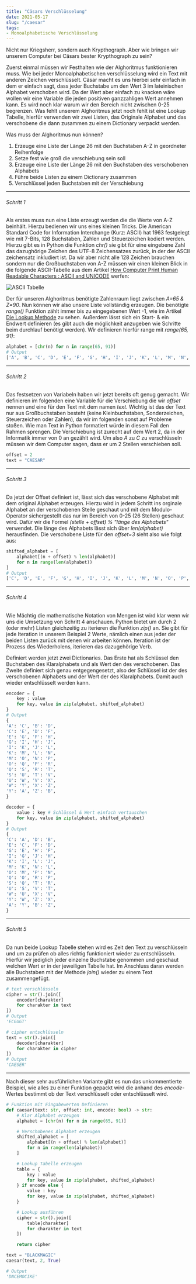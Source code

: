 ```yaml
---
title: "Cäsars Verschlüsselung"
date: 2021-05-17
slug: "/caesar"
tags:
- Monoalphabetische Verschlüsselung
---
```


Nicht nur Kriegsherr, sondern auch Krypthograph. Aber wie bringen wir unserem Computer bei Cäsars bester Krypthograph zu sein? 

Zuerst einmal müssen wir Festhalten wie der Alghoritmus funktionieren muss. Wie bei jeder Monoalphabetischen verschlüsselung wird ein Text mit anderen Zeichen verschlüsselt. Cäsar macht es uns hierbei sehr einfach in dem er einfach sagt, dass jeder Buchstabe um den Wert 3 im lateinischen Alphabet verschoben wird. Da der Wert aber einfach zu knacken wäre wollen wir eine Variable die jeden positiven ganzzahligen Wert annehmen kann. Es wird noch klar warum wir den Bereich nicht zwischen 0-25 begrenzen. Was fehlt unserem Alghoritmus jetzt noch fehlt ist eine Lookup Tabelle, hierfür verwenden wir zwei Listen, das Originale Alphabet und das verschobene die dann zusammen zu einem Dictionary verpackt werden.

Was muss der Alghoritmus nun können?
1. Erzeuge eine Liste der Länge 26 mit den Buchstaben A-Z in geordneter Reihenfolge
2. Setze fest wie groß die verschiebung sein soll
3. Erzeuge eine Liste der Länge 26 mit den Buchstaben des verschobenen Alphabets
4. Führe beide Listen zu einem Dictionary zusammen
5. Verschlüssel jeden Buchstaben mit der Verschiebung

***
###### Schritt 1
Als erstes muss nun eine Liste erzeugt werden die die Werte von A-Z beinhält. Hierzu bedienen wir uns eines kleinen Tricks. Die American Standard Code for Information Interchange (Kurz: ASCII) hat 1963 festgelegt wie mit 7-Bits, 128 Buchstaben, Zahlen und Steuerzeichen kodiert werden. Hierzu gibt es in Python die Funktion *chr()* sie gibt für eine eingebene Zahl das dazughörige Zeichen des UTF-8 Zeichensatzes zurück, in der der ASCII zeichensatz inkludiert ist. Da wir aber nicht alle 128 Zeichen brauchen sondern nur die Großbuchstaben von A-Z müssen wir einen kleinen Blick in die folgende ASCII-Tabelle aus dem Artikel [How Computer Print Human Readable Characters : ASCII and UNICODE](https://medium.com/@mittaltanya1999/ascii-and-unicode-9627fdcfabd6) werfen:

![ASCII Tabelle](./ascii-table.jpeg)

Der für unseren Alghoritmus benötigte Zahlenraum liegt zwischen *A=65 & Z=90*. Nun können wir also unsere Liste vollständig erzeugen. Die benötigte *range()* Funktion zählt immer bis zu eingegebenen Wert -1, wie im Artikel [Die Lookup Methode](https://kryptic-storys.de/lookup) zu sehen. Außerdem lässt sich ein Start- & ein Endwert definieren (es gibt auch die möglichkeit anzugeben wie Schritte beim durchlauf benötigt werden). Wir definieren hierfür range mit *range(65, 91)*:

```python
alphabet = [chr(n) for n in range(65, 91)]
# Output
['A', 'B', 'C', 'D', 'E', 'F', 'G', 'H', 'I', 'J', 'K', 'L', 'M', 'N', 'O', 'P', 'Q', 'R', 'S', 'T', 'U', 'V', 'W', 'X', 'Y', 'Z']
```
***
###### Schritt 2
Das festsetzen von Variabeln haben wir jetzt bereits oft genug gemacht. Wir definieren im folgenden eine Variable für die Verschiebung die wir *offset* nennen und eine für den Text mit dem namen *text*. Wichtig ist das der Text nur aus Großbuchstaben besteht (keine Kleinbuchstaben, Sonderzeichen, Steuerzeichen oder Zahlen), da wir im folgenden sonst auf Probleme stoßen. Wie man Text in Python formatiert würde in diesem Fall den Rahmen sprengen. Die Verschiebung ist zurecht auf dem Wert 2, da in der Informatik immer von 0 an gezählt wird. Um also *A* zu *C* zu verschlüsseln müssen wir dem Computer sagen, dass er um 2 Stellen verschieben soll.

```python
offset = 2
text = "CAESAR"
``` 
***
###### Schritt 3
Da jetzt der Offset definiert ist, lässt sich das verschobene Alphabet mit dem original Alphabet erzeugen. Hierzu wird in jedem Schritt ins orginale Alphabet an der verschobenen Stelle geschaut und mit dem Modulo-Operator sichergestellt das nur im Bereich von 0-25 (26 Stellen) geschaut wird. Dafür wir die Formel *(stelle + offset) % "länge des Alphabets"* verwendet. Die länge des Alphabets lässt sich über *len(alphabet)* herausfinden. Die verschobene Liste für den *offset=3* sieht also wie folgt aus:

```python
shifted_alphabet = [
	alphabet[(n + offset) % len(alphabet)]
	for n in range(len(alphabet))
]
# Output
['C', 'D', 'E', 'F', 'G', 'H', 'I', 'J', 'K', 'L', 'M', 'N', 'O', 'P', 'Q', 'R', 'S', 'T', 'U', 'V', 'W', 'X', 'Y', 'Z', 'A', 'B']
``` 
***
###### Schritt 4
Wie Mächtig die mathematische Notation von Mengen ist wird klar wenn wir uns die Umsetzung von Schritt 4 anschauen. Python bietet um durch 2 (oder mehr) Listen gleichzeitig zu iterieren die Funktion *zip()* an. Sie gibt für jede Iteration in unserem Beispiel 2 Werte, nämlich einen aus jeder der beiden Listen zurück mit denen wir arbeiten können. Iteration ist der Prozess des Wiederholens, iterieren das dazugehörige Verb.

Definiert werden jetzt zwei Dictionaries. Das Erste hat als Schlüssel den Buchstaben des Klaralphabets und als Wert den des verschobenen. Das Zweite definiert sich genau entgegengesetzt, also der Schlüssel ist der des verschobenen Alphabets und der Wert der des Klaralphabets. Damit auch wieder entschlüsselt werden kann.

```python
encoder = {
	key : value
	for key, value in zip(alphabet, shifted_alphabet)
}
# Output
{
'A': 'C', 'B': 'D',
'C': 'E', 'D': 'F',
'E': 'G', 'F': 'H',
'G': 'I', 'H': 'J',
'I': 'K', 'J': 'L',
'K': 'M', 'L': 'N',
'M': 'O', 'N': 'P',
'O': 'Q', 'P': 'R',
'Q': 'S', 'R': 'T',
'S': 'U', 'T': 'V',
'U': 'W', 'V': 'X',
'W': 'Y', 'X': 'Z',
'Y': 'A', 'Z': 'B',
}

decoder = {
	value : key # Schlüssel & Wert einfach vertauschen
	for key, value in zip(alphabet, shifted_alphabet)
}
# Output
{
'C': 'A', 'D': 'B',
'E': 'C', 'F': 'D',
'G': 'E', 'H': 'F',
'I': 'G', 'J': 'H',
'K': 'I', 'L': 'J',
'M': 'K', 'N': 'L',
'O': 'M', 'P': 'N',
'Q': 'O', 'R': 'P',
'S': 'Q', 'T': 'R',
'U': 'S', 'V': 'T',
'W': 'U', 'X': 'V',
'Y': 'W', 'Z': 'X',
'A': 'Y', 'B': 'Z',
}
```
***
###### Schritt 5
Da nun beide Lookup Tabelle stehen wird es Zeit den Text zu verschlüsseln und um zu prüfen ob alles richtig funktioniert wieder zu entschlüsseln. Hierfür wir jediglich jeder einzelne Buchstabe genommen und geschaut welchen Wert er in der jeweiligen Tabelle hat. Im Anschluss daran werden alle Buchstaben mit der Methode *join()* wieder zu einem Text zusammengefügt.

```python
# text verschlüsseln
cipher = str().join([
	encoder[charakter]
	for charakter in text
])
# Output
'ECGUGT'

# cipher entschlüsseln
text = str().join([
	decoder[charakter]
	for charakter in cipher
])
# Output
'CAESER'
```
***
Nach dieser sehr ausführlichen Variante gibt es nun das unkommentierte Beispiel, wie alles zu einer Funktion gepackt wird die anhand des *encode*-Wertes bestimmt ob der Text verschlüsselt oder entschlüsselt wird.
```python
# Funktion mit Eingabewerten Definieren
def caesar(text: str, offset: int, encode: bool) -> str:
	# Klar Alphabet erzeugen 
	alphabet = [chr(n) for n in range(65, 91)]

	# Verschobenes Alphabet erzeugen
	shifted_alphabet = [
		alphabet[(n + offset) % len(alphabet)]
		for n in range(len(alphabet))
	]

	# Lookup Tabelle erzeugen
	table = {
		key : value
		for key, value in zip(alphabet, shifted_alphabet)
	} if encode else {
		value : key 
		for key, value in zip(alphabet, shifted_alphabet)
	}

	# Lookup ausführen
	cipher = str().join([
		table[charakter]
		for charakter in text
	])

	return cipher

text = "BLACKMAGIC"
caesar(text, 2, True)

# Output
'DNCEMOCIKE'

``` 